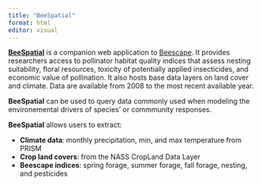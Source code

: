 ```yaml
---
title: "BeeSpatial"
format: html
editor: visual
---
```


[**BeeSpatial**](https://beesuite.psu.edu/beespatial/) is a companion web application to [Beescape](https://beescape.psu.edu/). It provides researchers access to pollinator habitat quality indices that assess nesting suitability, floral resources, toxicity of potentially applied insecticides, and economic value of pollination. It also hosts base data layers on land cover and climate. Data are available from 2008 to the most recent available year.

**BeeSpatial** can be used to query data commonly used when modeling the environemental drivers of species' or commmunity responses.

**BeeSpatial** allows users to extract:

-   **Climate data**: monthly precipitation, min, and max temperature from PRISM
-   **Crop land covers**: from the NASS CropLand Data Layer
-   **Beescape indices**: spring forage, summer forage, fall forage, nesting, and pesticides
